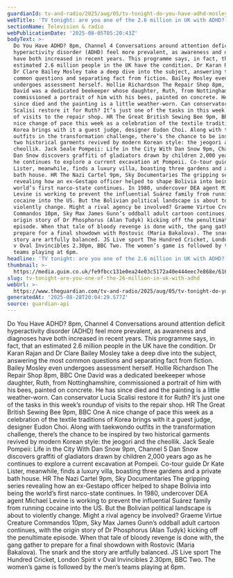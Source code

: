 ```yaml
---
guardianId: tv-and-radio/2025/aug/05/tv-tonight-do-you-have-adhd-mosley
webTitle: 'TV tonight: are you one of the 2.6 million in UK with ADHD?'
sectionName: Television & radio
webPublicationDate: '2025-08-05T05:20:43Z'
bodyText: >-
  Do You Have ADHD? 8pm, Channel 4 Conversations around attention deficit
  hyperactivity disorder (ADHD) feel more prevalent, as awareness and diagnoses
  have both increased in recent years. This programme says, in fact, that an
  estimated 2.6 million people in the UK have the condition. Dr Karan Rajan and
  Dr Clare Bailey Mosley take a deep dive into the subject, answering the most
  common questions and separating fact from fiction. Bailey Mosley even
  undergoes assessment herself. Hollie Richardson The Repair Shop 8pm, BBC One
  David was a dedicated beekeeper whose daughter, Ruth, from Nottinghamshire,
  commissioned a portrait of him with his bees, painted on concrete. He has
  since died and the painting is a little weather-worn. Can conservator Lucia
  Scalisi restore it for Ruth? It’s just one of the tasks in this week’s roundup
  of visits to the repair shop. HR The Great British Sewing Bee 9pm, BBC One A
  nice change of pace this week as a celebration of the textile traditions of
  Korea brings with it a guest judge, designer Eudon Choi. Along with taekwondo
  outfits in the transformation challenge, there’s the chance to be inspired by
  two historical garments revived by modern Korean style: the jeogori and the
  cheollik. Jack Seale Pompeii: Life in the City With Dan Snow 9pm, Channel 5
  Dan Snow discovers graffiti of gladiators drawn by children 2,000 years ago as
  he continues to explore a current excavation at Pompeii. Co-tour guide Dr Kate
  Lister, meanwhile, finds a luxury villa, boasting three gardens and a private
  bath house. HR The Nazi Cartel 9pm, Sky Documentaries The gripping series
  revealing how an ex-Gestapo officer helped to shape Bolivia into being the
  world’s first narco-state continues. In 1980, undercover DEA agent Michael
  Levine is working to prevent the influential Suárez family from running
  cocaine into the US. But the Bolivian political landscape is about to
  violently change. Might a rival agency be involved? Graeme Virtue Creature
  Commandos 10pm, Sky Max James Gunn’s oddball adult cartoon continues, with the
  origin story of Dr Phosphorus (Alan Tudyk) kicking off the penultimate
  episode. When that tale of bloody revenge is done with, the gang gather to
  prepare for a final showdown with Rostovic (Maria Bakalova). The snark and the
  story are artfully balanced. JS Live sport The Hundred Cricket, London Spirit
  v Oval Invincibles 2.30pm, BBC Two. The women’s game is followed by the men’s
  teams playing at 6pm.
headline: 'TV tonight: are you one of the 2.6 million in UK with ADHD?'
thumbnail: >-
  https://media.guim.co.uk/fe9fbcc131e0ea24e03c5172a40e444eec7e868e/616_0_3750_3000/500.jpg
slug: tv-tonight-are-you-one-of-the-26-million-in-uk-with-adhd
webUrl: >-
  https://www.theguardian.com/tv-and-radio/2025/aug/05/tv-tonight-do-you-have-adhd-mosley
generatedAt: '2025-08-28T20:04:29.577Z'
source: guardian-api
---
```

Do You Have ADHD? 8pm, Channel 4 Conversations around attention deficit hyperactivity disorder (ADHD) feel more prevalent, as awareness and diagnoses have both increased in recent years. This programme says, in fact, that an estimated 2.6 million people in the UK have the condition. Dr Karan Rajan and Dr Clare Bailey Mosley take a deep dive into the subject, answering the most common questions and separating fact from fiction. Bailey Mosley even undergoes assessment herself. Hollie Richardson The Repair Shop 8pm, BBC One David was a dedicated beekeeper whose daughter, Ruth, from Nottinghamshire, commissioned a portrait of him with his bees, painted on concrete. He has since died and the painting is a little weather-worn. Can conservator Lucia Scalisi restore it for Ruth? It’s just one of the tasks in this week’s roundup of visits to the repair shop. HR The Great British Sewing Bee 9pm, BBC One A nice change of pace this week as a celebration of the textile traditions of Korea brings with it a guest judge, designer Eudon Choi. Along with taekwondo outfits in the transformation challenge, there’s the chance to be inspired by two historical garments revived by modern Korean style: the jeogori and the cheollik. Jack Seale Pompeii: Life in the City With Dan Snow 9pm, Channel 5 Dan Snow discovers graffiti of gladiators drawn by children 2,000 years ago as he continues to explore a current excavation at Pompeii. Co-tour guide Dr Kate Lister, meanwhile, finds a luxury villa, boasting three gardens and a private bath house. HR The Nazi Cartel 9pm, Sky Documentaries The gripping series revealing how an ex-Gestapo officer helped to shape Bolivia into being the world’s first narco-state continues. In 1980, undercover DEA agent Michael Levine is working to prevent the influential Suárez family from running cocaine into the US. But the Bolivian political landscape is about to violently change. Might a rival agency be involved? Graeme Virtue Creature Commandos 10pm, Sky Max James Gunn’s oddball adult cartoon continues, with the origin story of Dr Phosphorus (Alan Tudyk) kicking off the penultimate episode. When that tale of bloody revenge is done with, the gang gather to prepare for a final showdown with Rostovic (Maria Bakalova). The snark and the story are artfully balanced. JS Live sport The Hundred Cricket, London Spirit v Oval Invincibles 2.30pm, BBC Two. The women’s game is followed by the men’s teams playing at 6pm.
